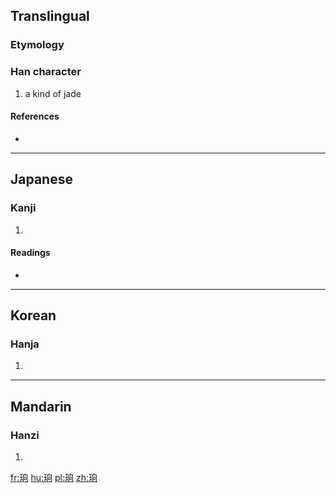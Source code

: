 ==Translingual==

===Etymology===
{{Han compound|玉|向|c1=s|c2=p|t1=jade|ls=psc}}

===Han character===
{{Han char|rn=96|rad=玉|as=06|sn=10|four=|canj=MGHBR}}

# a kind of jade

====References====
* {{Han ref|kx=0731.110|dkj=20967|dj=1142.220|hdz=21111.130|uh=73E6|ud=29670}}

----

==Japanese==

===Kanji===
{{ja-kanji|grade=|rs=玉06}}

# {{defn|lang=ja|sort=玉06}}

====Readings====
* {{ja-readings|on=[[きょう]] (kyō), [[どう]] (dō), [[しょう]] (shō)|kun=}}

----

==Korean==

===Hanja===
{{ko-hanja|hangeul=향|eumhun=|rv=hyang|mr=hyang|y=hyang}}

# {{defn|lang=ko|sort=玉06}}

----

==Mandarin==

===Hanzi===
{{cmn-hanzi|pin=[[xiàng]] ([[xiang4]])|wg=hsiang<sup>4</sup>}}

# {{defn|lang=cmn|sort=玉06}}

[[fr:珦]]
[[hu:珦]]
[[pl:珦]]
[[zh:珦]]